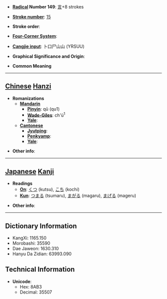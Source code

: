 * '''[[Wiktionary:Chinese radical index| Radical]] Number 149''': [[Wiktionary:Chinese radical index 言|言]]+8 strokes

* '''[[Wiktionary:Chinese total strokes index|Stroke number]]''': [[Wiktionary:Chinese total strokes index 15|15]]

* '''Stroke order''': 

* '''[[Wiktionary:Chinese four corner index|Four-Corner System]]''': 

* '''[[Wiktionary:Chinese Cangjie index|Cangjie input]]''': 卜口尸山山 (YRSUU)

* '''Graphical Significance and Origin''': 

* '''Common Meaning'''

----

== [[Chinese]] [[Hanzi]] ==

* '''Romanizations'''
** '''[[Mandarin]]'''
*** '''[[Pinyin]]''': qū (qu1)
*** '''[[Wade-Giles]]''': ch'ü<sup>1</sup>
*** '''[[Yale]]''': 
** '''[[Cantonese]]'''
*** '''[[Jyutping]]''':
*** '''[[Penkyamp]]''': 
*** '''[[Yale]]''': 

* '''Other info''': 

----

== [[Japanese]] [[Kanji]] ==

* '''Readings'''
** '''[[On]]''': [[くつ]] (kutsu), [[こち]] (kochi)
** '''[[Kun]]''': [[つまる]] (tsumaru), [[まがる]] (magaru), [[まげる]] (mageru)

* '''Other info''':  

----

== Dictionary Information ==

* KangXi: 1165.150
* Morobashi: 35590
* Dae Jaweon: 1630.310
* Hanyu Da Zidian: 63993.090

== Technical Information ==

* '''Unicode''':
** Hex: 8AB3
** Decimal: 35507